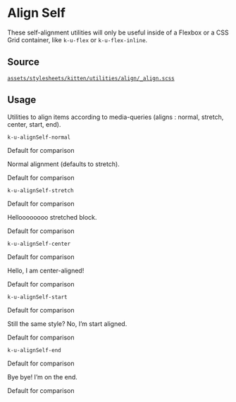 
<Meta title="Documentation/CSS Utilities/AlignSelf" />

# Align Self

These self-alignment utilities will only be useful inside of a Flexbox or a CSS
Grid container, like `k-u-flex` or `k-u-flex-inline`.

## Source

[`assets/stylesheets/kitten/utilities/align/_align.scss`](https://github.com/KissKissBankBank/kitten/blob/master/assets/stylesheets/kitten/utilities/align/_align.scss)

## Usage

Utilities to align items according to media-queries (aligns : normal, stretch,
center, start, end).

`k-u-alignSelf-normal`
<Canvas className="has-overrides show-flex">
<div className="k-u-flex">
  <p className="k-u-margin-right-double">Default for comparison</p>
  <p className="k-u-alignSelf-normal">
    Normal alignment (defaults to stretch).
  </p>
  <p className="k-u-margin-left-double">Default for comparison</p>
</div>
</Canvas>

`k-u-alignSelf-stretch`
<Canvas className="has-overrides show-flex">
<div className="k-u-flex">
  <p className="k-u-margin-right-double">Default for comparison</p>
  <p className="k-u-alignSelf-stretch">
    Helloooooooo stretched block.
  </p>
  <p className="k-u-margin-left-double">Default for comparison</p>
</div>
</Canvas>

`k-u-alignSelf-center`
<Canvas className="has-overrides show-flex">
<div className="k-u-flex">
  <p className="k-u-margin-right-double">Default for comparison</p>
  <p className="k-u-alignSelf-center">
    Hello, I am center-aligned!
  </p>
  <p className="k-u-margin-left-double">Default for comparison</p>
</div>
</Canvas>

`k-u-alignSelf-start`
<Canvas className="has-overrides show-flex">
<div className="k-u-flex">
  <p className="k-u-margin-right-double">Default for comparison</p>
  <p className="k-u-alignSelf-start">
    Still the same style? No, I’m start aligned.
  </p>
  <p className="k-u-margin-left-double">Default for comparison</p>
</div>
</Canvas>

`k-u-alignSelf-end`
<Canvas className="has-overrides show-flex">
<div className="k-u-flex">
  <p className="k-u-margin-right-double">Default for comparison</p>
  <p className="k-u-alignSelf-end">
    Bye bye! I’m on the end.
  </p>
  <p className="k-u-margin-left-double">Default for comparison</p>
</div>
</Canvas>
